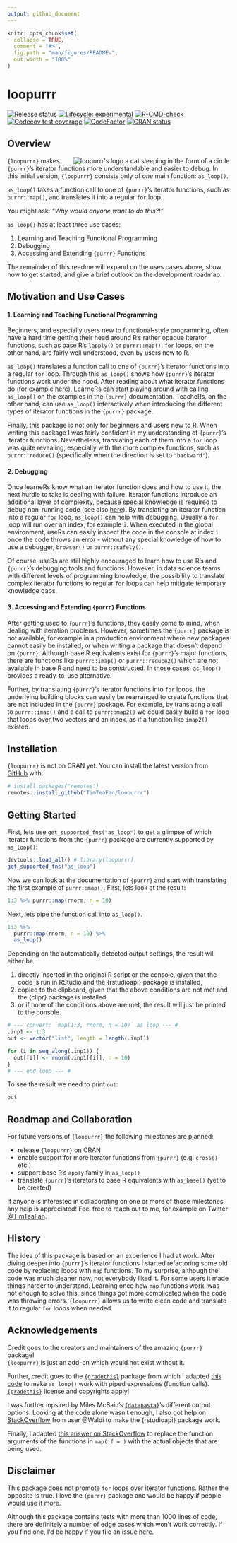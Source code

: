 ```yaml
---
output: github_document
---
```


<!-- README.md is generated from README.Rmd. Please edit that file -->

```r
knitr::opts_chunk$set(
  collapse = TRUE,
  comment = "#>",
  fig.path = "man/figures/README-",
  out.width = "100%"
)
```

# loopurrr

<!-- badges: start -->
![Release status](https://img.shields.io/badge/status-under%20construction-red)
[![Lifecycle: experimental](https://img.shields.io/badge/lifecycle-experimental-orange.svg)](https://lifecycle.r-lib.org/articles/stages.html#experimental)
[![R-CMD-check](https://github.com/TimTeaFan/loopurrr/workflows/R-CMD-check/badge.svg)](https://github.com/TimTeaFan/loopurrr/actions)
[![Codecov test coverage](https://codecov.io/gh/TimTeaFan/loopurrr/branch/main/graph/badge.svg)](https://codecov.io/gh/TimTeaFan/loopurrr?branch=main)
[![CodeFactor](https://www.codefactor.io/repository/github/timteafan/loopurrr/badge)](https://www.codefactor.io/repository/github/timteafan/loopurrr)
[![CRAN status](https://www.r-pkg.org/badges/version/loopurrr)](https://cran.r-project.org/package=loopurrr)
<!-- badges: end -->

## Overview

<p id="logop"><a id="logo" href="https://raw.githubusercontent.com/TimTeaFan/loopurrr/main/man/figures/logo_big.png"><img src="https://raw.githubusercontent.com/TimTeaFan/loopurrr/main/man/figures/logo.png" alt="loopurrr's logo a cat sleeping in the form of a circle" align="right"></a>
</p>

`{loopurrr}` makes `{purrr}`'s iterator functions more understandable and easier to debug. 
In this initial version, `{loopurrr}` consists only of *one* main function: `as_loop()`.

`as_loop()` takes a function call to one of `{purrr}`'s iterator functions, such as `purrr::map()`, and
translates it into a regular `for` loop.

You might ask: *"Why would anyone want to do this?!"*

`as_loop()` has at least three use cases:

1. Learning and Teaching Functional Programming
1. Debugging
1. Accessing and Extending `{purrr}` Functions

The remainder of this readme will expand on the uses cases above, show how to get started, and give 
a brief outlook on the development roadmap.

## Motivation and Use Cases

#### 1. Learning and Teaching Functional Programming
Beginners, and especially users new to functional-style programming, often have a hard time getting
their head around R's rather opaque iterator functions, such as base R's `lapply()` or `purrr::map()`.
`for` loops, on the other hand, are fairly well understood, even by users new to R. 

`as_loop()` translates a function call to one of `{purrr}`'s iterator functions into a regular `for` loop.
Through this `as_loop()` shows how `{purrr}`'s iterator functions work under the hood. After reading about
what iterator functions do (for example [here](https://r4ds.had.co.nz/iteration.html#the-map-functions)),
LearneRs can start playing around with calling `as_loop()` on the examples in the `{purrr}` documentation.
TeacheRs, on the other hand, can use `as_loop()` interactively when introducing the different types of
iterator functions in the `{purrr}` package.

Finally, this package is not only for beginners and users new to R. When writing this package I was
fairly confident in my understanding of `{purrr}`'s iterator functions. Nevertheless, translating 
each of them into a `for` loop was quite revealing, especially with the more complex functions, such as
`purrr::reduce()` (specifically when the direction is set to `"backward"`).


#### 2. Debugging
Once learneRs know what an iterator function does and how to use it, the next hurdle to take is dealing
with failure. Iterator functions introduce an additional layer of complexity, because special knowledge
is required to debug non-running code (see also [here](https://r4ds.had.co.nz/iteration.html#dealing-with-failure)).
By translating an iterator function into a regular `for` loop, `as_loop()` can help with debugging.
Usually a `for` loop will run over an index, for example `i`. When executed in the global environment,
useRs can easily inspect the code in the console at index `i` once the code throws an error -
without any special knowledge of how to use a debugger, `browser()` or `purrr::safely()`.

Of course, useRs are still highly encouraged to learn how to use R's and `{purrr}`'s debugging tools and 
functions. However, in data science teams with different levels of programming knowledge, the
possibility to translate complex iterator functions to regular `for` loops can help mitigate 
temporary knowledge gaps.


#### 3. Accessing and Extending `{purrr}` Functions
After getting used to `{purrr}`'s functions, they easily come to mind, when dealing with iteration
problems. However, sometimes the `{purrr}` package is not available, for example in a production
environment where new packages cannot easily be installed, or when writing a package that doesn't 
depend on `{purrr}`. Although base R equivalents exist for `{purrr}`'s major functions, there are 
functions like `purrr::imap()` or `purrr::reduce2()` which are not available in base R and need to
be constructed. In those cases, `as_loop()` provides a ready-to-use alternative.

Further, by translating `{purrr}`'s iterator functions into `for` loops, the underlying building blocks
can easily be rearranged to create functions that are not included in the `{purrr}` package. For example,
by translating a call to `purrr::imap()` and a call to `purrr::map2()` we could easily build a `for`
loop that loops over two vectors and an index, as if a function like `imap2()` existed.


## Installation

`{loopurrr}` is not on CRAN yet. You can install the latest version from 
[GitHub](https://github.com/TimTeaFan/loopurrr) with:

```r
# install.packages("remotes")
remotes::install_github("TimTeaFan/loopurrr")
```

## Getting Started

First, lets use `get_supported_fns("as_loop")` to get a glimpse of which iterator functions from the
`{purrr}` package are currently supported by `as_loop()`:

```r
devtools::load_all() # library(loopurrr)
get_supported_fns("as_loop")
```

Now we can look at the documentation of `{purrr}` and start with translating the first example of
`purrr::map()`. First, lets look at the result: 

```r
1:3 %>% purrr::map(rnorm, n = 10)
```

Next, lets pipe the function call into `as_loop()`.
```r
1:3 %>%
  purrr::map(rnorm, n = 10) %>%
  as_loop()
```

Depending on the automatically detected output settings, the result will either be

1. directly inserted in the original R script or the console, given that the code is run in RStudio and the {rstudioapi} package is installed,
1. copied to the clipboard, given that the above conditions are not met and the {clipr} package is installed,
1. or if none of the conditions above are met, the result will just be printed to the console.

```r
# --- convert: `map(1:3, rnorm, n = 10)` as loop --- #
.inp1 <- 1:3
out <- vector("list", length = length(.inp1))

for (i in seq_along(.inp1)) {
  out[[i]] <- rnorm(.inp1[[i]], n = 10)
}
# --- end loop --- #
```

To see the result we need to print `out`:

```r
out
```


## Roadmap and Collaboration

For future versions of `{loopurrr}` the following milestones are planned:

- release `{loopurrr}` on CRAN
- enable support for more iterator functions from `{purrr}` (e.g. `cross()` etc.)
- support base R's `apply` family in `as_loop()`
- translate `{purrr}`'s iterators to base R equivalents with `as_base()` (yet to be created)

If anyone is interested in collaborating on one or more of those milestones, any help is appreciated!
Feel free to reach out to me, for example on Twitter <a href="https://twitter.com/timteafan" target="_blank">@TimTeaFan</a>.


## History

The idea of this package is based on an experience I had at work. After diving deeper into `{purrr}`'s
iterator functions I started refactoring some old code by replacing loops with `map` functions. 
To my surprise, although the code was much cleaner now, not everybody liked it. For some users it 
made things harder to understand. Learning once how `map` functions work, was not enough to solve this,
since things got more complicated when the code was throwing errors. `{loopurrr}` allows us to 
write clean code and translate it to regular `for` loops when needed.


## Acknowledgements

Credit goes to the creators and maintainers of the amazing `{purrr}` package!<br>
`{loopurrr}` is just an add-on which would not exist without it.

Further, credit goes to the [`{gradethis}`](https://github.com/rstudio/gradethis/]) package from which I 
adapted [this code](https://github.com/rstudio/gradethis/blob/main/R/unpipe.R) to make `as_loop()` work
with piped expressions (function calls).
[`{gradethis}`](https://github.com/rstudio/gradethis/blob/main/LICENSE.md) license and copyrights apply!

I was further inpsired by Miles McBain's [`{datapasta}`](https://github.com/MilesMcBain/datapasta)'s 
different output options. Looking at the code alone wasn't enough, I also got help on [StackOverflow](https://stackoverflow.com/questions/70572072/how-to-use-indentation-with-rstudioapiinserttext)
from user @Waldi to make the {rstudioapi} package work.

Finally, I adapted [this answer on StackOverflow](ttps://stackoverflow.com/a/33850689/9349302) to
replace the function arguments of the functions in `map(.f = )` with the actual objects that are being used.


## Disclaimer

This package does not promote `for` loops over iterator functions. Rather the opposite is true. 
I love the `{purrr}` package and would be happy if people would use it more. 

Although this package contains tests with more than 1000 lines of code, there are definitely a
number of edge cases which won't work correctly. If you find one, I'd be happy if you file an
issue [here](https://github.com/TimTeaFan/loopurrr/issues).


